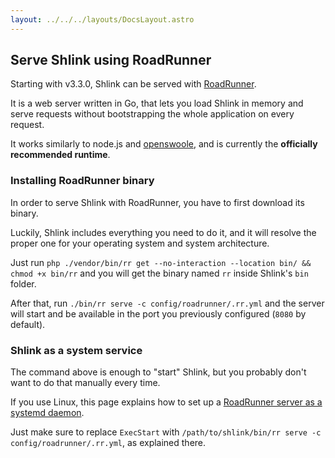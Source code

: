 ```yaml
---
layout: ../../../layouts/DocsLayout.astro
---
```




## Serve Shlink using RoadRunner

Starting with v3.3.0, Shlink can be served with [RoadRunner](https://roadrunner.dev/).

It is a web server written in Go, that lets you load Shlink in memory and serve requests without bootstrapping the whole application on every request.

It works similarly to node.js and [openswoole](/documentation/supported-runtimes/serve-with-openswoole/), and is currently the **officially recommended runtime**.

### Installing RoadRunner binary

In order to serve Shlink with RoadRunner, you have to first download its binary.

Luckily, Shlink includes everything you need to do it, and it will resolve the proper one for your operating system and system architecture.

Just run `php ./vendor/bin/rr get --no-interaction --location bin/ && chmod +x bin/rr` and you will get the binary named `rr` inside Shlink's `bin` folder.

After that, run `./bin/rr serve -c config/roadrunner/.rr.yml` and the server will start and be available in the port you previously configured (`8080` by default).

### Shlink as a system service

The command above is enough to "start" Shlink, but you probably don't want to do that manually every time.

If you use Linux, this page explains how to set up a [RoadRunner server as a systemd daemon](https://roadrunner.dev/docs/app-server-systemd/2.x/en).

Just make sure to replace `ExecStart` with `/path/to/shlink/bin/rr serve -c config/roadrunner/.rr.yml`, as explained there.
